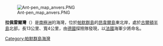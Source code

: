 [[Image:Ant-pen_map_anvers.PNG|thumb]]

{{coord|64|23|S|63|15|W|source:GNIS|display=title}}

'''拉佩雷爾灣'''（{{lang-en|Lapeyrère-Bucht}}）是[[南極洲|南極洲]]的海灣，位於[[帕默群島|帕默群島]]的[[昂韋爾島|昂韋爾島]]東北岸，處於[[古爾頓半島|古爾頓半島]]北部，長13公里、寬4公里，由[[德國|德國]]探險隊發現，以[[法國|法國]]海軍少將命名。

{{DEFAULTSORT:Lapeyrere Bay}}
[[Category:帕默群島海灣|Category:帕默群島海灣]]


{{PalmerArchipelago-geo-stub}}